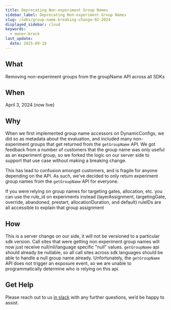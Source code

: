 ```yaml
---
title: Deprecating Non-experiment Group Names
sidebar_label: Deprecating Non-experiment Group Names
slug: /sdks/group-name-breaking-change-02-2024
displayed_sidebar: cloud
keywords:
  - owner:brock
last_update:
  date: 2025-09-18
---
```


## What
Removing non-experiment groups from the groupName API across all SDKs

## When
April 3, 2024 (now live)

## Why
When we first implemented group name accessors on DynamicConfigs, we did so as metadata about the evaluation, and included many non-experiment groups that get returned from the `getGroupName` API.  We got feedback from a number of customers that the group name was only useful as an experiment group, so we forked the logic on our server side to support that use case without making a breaking change.

This has lead to confusion amongst customers, and is fragile for anyone depending on the API.  As such, we’ve decided to only return experiment group names from the `getGroupName` API for everyone.

If you were relying on group names for targeting gates, allocation, etc. you can use the rule_id on experiments instead (layerAssignment, targetingGate, override, abandoned, prestart, allocationDuration, and default) ruleIDs are all accessible to explain that group assignment

## How
This is a server change on our side, it will not be versioned to a particular sdk version.  Call sites that were getting non experiment group names will now just receive null/nil/language specific "null" values. `getGroupName` api should already be nullable, so all call sites across sdk languages should be able to handle a null group name already.  Unfortunately, the `getGroupName` API does not trigger an exposure event, so we are unable to programmatically determine who is relying on this api.

## Get Help
Please reach out to us [in slack](https://statsig.com/slack) with any further questions, we’d be happy to assist.
